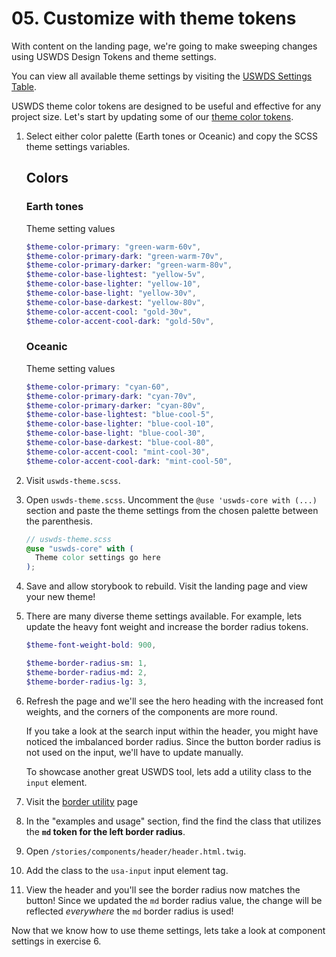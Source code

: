 
# 05. Customize with theme tokens

With content on the landing page, we're going to make sweeping changes using USWDS Design Tokens and theme settings.

You can view all available theme settings by visiting the [USWDS Settings Table](https://designsystem.digital.gov/documentation/settings/#general-settings-2).

USWDS theme color tokens are designed to be useful and effective for any project size. Let's start by updating some of our [theme color tokens](https://designsystem.digital.gov/documentation/settings/#color-settings-2).

1. Select either color palette (Earth tones or Oceanic) and copy the SCSS theme settings variables.

      ## Colors
      ### Earth tones
      <ColorPalette>
        <ColorItem
          title="Base"
          subtitle="Base colors"
          colors={{
            'yellow-5v': '#fff5c2',
            'yellow-10': '#f5e6af',
            'yellow-30v': '#ddaa01',
            'yellow-80v': '#422d19',
          }}
        />
        <ColorItem
          title="Primary"
          colors={{
            'green-warm-60v': '#5a6613',
            'green-warm-70v': '#4b4e10',
          }}
        />
        <ColorItem
          title="Accent"
          colors={{
            'gold-30v': '#e5a000',
          }}
        />
      </ColorPalette>

      Theme setting values

      ```scss
      $theme-color-primary: "green-warm-60v",
      $theme-color-primary-dark: "green-warm-70v",
      $theme-color-primary-darker: "green-warm-80v",
      $theme-color-base-lightest: "yellow-5v",
      $theme-color-base-lighter: "yellow-10",
      $theme-color-base-light: "yellow-30v",
      $theme-color-base-darkest: "yellow-80v",
      $theme-color-accent-cool: "gold-30v",
      $theme-color-accent-cool-dark: "gold-50v",
      ```

      <h3>Oceanic</h3>
      <ColorPalette>
        <ColorItem
          title="Base"
          subtitle="Base colors"
          colors={{
            'blue-cool-5': '#e7f2f5',
            'blue-cool-10': '#dae9ee',
            'blue-cool-30': '#82b4c9',
            'blue-cool-80': '#14333d',
          }}
        />
        <ColorItem
          title="Primary"
          colors={{
            'cyan-60': '#2a646d',
            'cyan-70v': '#0e4f5c',
          }}
        />
        <ColorItem
          title="Accent"
          colors={{
            'mint-cool-30': '#6fbab3',
          }}
        />
      </ColorPalette>

      Theme setting values

      ```scss
      $theme-color-primary: "cyan-60",
      $theme-color-primary-dark: "cyan-70v",
      $theme-color-primary-darker: "cyan-80v",
      $theme-color-base-lightest: "blue-cool-5",
      $theme-color-base-lighter: "blue-cool-10",
      $theme-color-base-light: "blue-cool-30",
      $theme-color-base-darkest: "blue-cool-80",
      $theme-color-accent-cool: "mint-cool-30",
      $theme-color-accent-cool-dark: "mint-cool-50",
      ```

1. Visit `uswds-theme.scss`.
1. Open `uswds-theme.scss`. Uncomment the `@use 'uswds-core with (...)` section and paste the theme settings from the chosen palette between the parenthesis.
    ```scss
    // uswds-theme.scss
    @use "uswds-core" with (
      Theme color settings go here
    );
    ```
1. Save and allow storybook to rebuild. Visit the landing page and view your new theme!
1. There are many diverse theme settings available. For example, lets update the heavy font weight and increase the border radius tokens.
    ```scss
    $theme-font-weight-bold: 900,

    $theme-border-radius-sm: 1,
    $theme-border-radius-md: 2,
    $theme-border-radius-lg: 3,
    ```
1. Refresh the page and we'll see the hero heading with the increased font weights, and the corners of the components are more round.

    If you take a look at the search input within the header, you might have noticed the imbalanced border radius. Since the button border radius is not used on the input, we'll have to update manually.

    To showcase another great USWDS tool, lets add a utility class to the `input` element.

1. Visit the [border utility](https://designsystem.digital.gov/utilities/border/) page
1. In the "examples and usage" section, find the find the class that utilizes the **`md` token for the left border radius**.
1. Open `/stories/components/header/header.html.twig`.
1. Add the class to the `usa-input` input element tag.
1. View the header and you'll see the border radius now matches the button! Since we updated the `md` border radius value, the change will be reflected _everywhere_ the `md` border radius is used!

Now that we know how to use theme settings, lets take a look at component settings in exercise 6.

